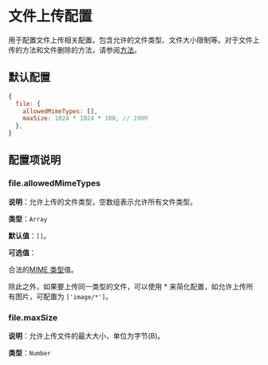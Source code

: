 # 文件上传配置

用于配置文件上传相关配置。包含允许的文件类型、文件大小限制等。对于文件上传的方法和文件删除的方法，请参阅[方法](/docs/events)。

## 默认配置

```js
{
  file: {
    allowedMimeTypes: [],
    maxSize: 1024 * 1024 * 100, // 100M
  },
}
```

## 配置项说明

### file.allowedMimeTypes

**说明**：允许上传的文件类型，空数组表示允许所有文件类型。

**类型**：`Array`

**默认值**：`[]`。

**可选值**：

合法的[MIME 类型](https://developer.mozilla.org/zh-CN/docs/Web/HTTP/Basics_of_HTTP/MIME_types)值。

除此之外，如果要上传同一类型的文件，可以使用 * 来简化配置，如允许上传所有图片，可配置为 `['image/*']`。

### file.maxSize

**说明**：允许上传文件的最大大小，单位为字节(B)。

**类型**：`Number`